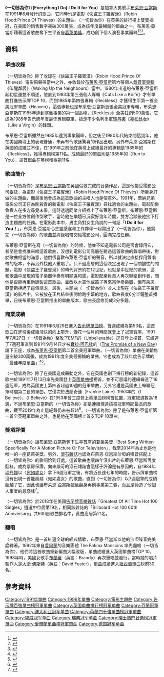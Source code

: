 {{Infobox single
| Name            = 一切皆為你<br />(Everything I Do) I Do It for You
| Cover           = 
| Artist          = [[布萊恩·亞當斯|布萊恩·亞當斯]]
| Album           = Robin Hood: Prince of Thieves soundtrack ''and'' Waking Up the Neighbours
| B-side          = 
| Released        = 1991年6月18日
| Format          = {{flatlist|
*7" single
*[[CD|CD]]}}
| Recorded        = 1991年3月
| Genre           = [[流行搖滾|流行搖滾]], [[軟式搖滾|軟式搖滾]]
| Length          = 專輯版本 6:34 ，單曲版本 4:06
| Label           = A&M Records
| Writer          = {{flatlist|
*布萊恩·亞當斯
*Michael Kamen
*Robert Lange}}
| Producer        = Lange
| Certification   = 3× Platinum  ([[Recording_Industry_Association_of_America|RIAA]])
| Last single     = "Only the Strong Survive"<br />(1987)
| This single     = "'''(Everything I Do) I Do It for You'''"<br />(1991)
| Next single     = "[[Can't_Stop_This_Thing_We_Started|Can't Stop This Thing We Started]]"<br />(1991)
}}
《'''一切皆為你'''》（'''(Everything I Do) I Do It for You'''）是加拿大男歌手[[布萊恩·亞當斯|布萊恩·亞當斯]]在1991年6月發行的歌曲，它同時也是電影《俠盜王子羅賓漢》（Robin Hood:Prince Of Thieves）的主題曲。〈一切皆為你〉在英美的排行榜上雙雙摘冠，在美國的銷售數字突破300萬張，成為該年度最暢銷的單曲之一。布萊恩·亞當斯藉著這首歌曲奪下生平首座[[葛萊美獎|葛萊美獎]]，成功創下個人演藝事業巔峰<ref>{{Cite web |url=http://www.billboard.com/articles/news/65926/kenny-g-takes-duets-route |title=美國告示牌2004-10-24音樂報導 |accessdate=2015-07-18 |archive-date=2015-09-25 |archive-url=https://web.archive.org/web/20150925180108/http://www.billboard.com/articles/news/65926/kenny-g-takes-duets-route |dead-url=no }}</ref><ref>{{Cite web |url=http://www.officialcharts.com/artist/17982/bryan-adams/ |title=英國排行榜布萊恩·亞當斯專輯單曲成績 |accessdate=2015-07-18 |archive-date=2015-07-25 |archive-url=https://web.archive.org/web/20150725194409/http://www.officialcharts.com/artist/17982/bryan-adams/ |dead-url=no }}</ref><ref>{{Cite web |url=https://www.grammy.com/nominees/search?artist=Bryan+Adams&field_nominee_work_value=&year=1991&genre=All |title=美國葛萊美獎布萊恩·亞當斯1991年獲獎紀錄 |accessdate=2015-07-18 |archive-date=2015-07-22 |archive-url=https://web.archive.org/web/20150722060325/https://www.grammy.com/nominees/search?artist=Bryan+Adams&field_nominee_work_value=&year=1991&genre=All |dead-url=no }}</ref>。

== 資料 ==
=== 單曲收錄 ===
〈一切皆為你〉除了收錄在《俠盜王子羅賓漢》（Robin Hood:Prince Of Thieves）電影原聲帶當中之外，亦收錄於[[布萊恩·亞當斯|布萊恩·亞當斯]]第六張個人[[錄音室專輯|錄音室專輯]]《叫醒鄰居》（Waking Up the Neighbours）當中。1980年出道的布萊恩·亞當斯起初星運並不順遂，他直到1983年第三張個人專輯《Cuts Like a Knife》才有單曲打進告示牌TOP 10，而到1985年第四張專輯《Reckless》才獲得生平第一首全美冠軍單曲〈Heaven〉，這張專輯也是布萊恩·亞當斯首張全美冠軍專輯，布萊恩·亞當斯在1985年達到演藝事業的第一個高峰，《Reckless》全美狂銷500萬張，它成為1985年告示牌年度最佳專輯亞軍，搶走不少名列季軍[[瑪丹娜|瑪丹娜]]《[[宛如处女|宛如处女]]》（Like a Virgin）的鋒頭。

布萊恩·亞當斯雖然在1985年達到事業巔峰，但之後至1980年代結束間這幾年，他在美國樂壇上的表現普通，未再有令歌迷驚喜的作品出現。另外布萊恩·亞當斯在英國的成績並不佳，在1991年之前他在英榜上成績最好的專輯是1985年的《Reckless》，獲得專輯榜第11名。成績最好的單曲則是1985年的〈Run to You〉，這首單曲在英榜獲得第11名。

=== 歌曲簡介 ===
〈一切皆為你〉是[[布萊恩·亞當斯|布萊恩·亞當斯]]在英國倫敦完成的音樂作品，這是他接受電影公司委託，為電影《俠盜王子羅賓漢》（Robin Hood:Prince Of Thieves）所量身訂做的主題曲，而最後他會成為這首歌曲的主唱人也是個意外。1991年，華納兄弟電影公司正在為剛殺青的新電影《俠盜王子羅賓漢》尋找適合的主題曲，電影配樂負責人在多方尋覓未果，這時透過同業介紹找上了布萊恩·亞當斯。布萊恩·亞當斯是一位全方位創作型歌手，當時他在樂壇已沉寂好幾年時間，雙方洽談後他接下打造主題曲的任務。在電影劇本中，男主角對女主角說的一句話「'''I Do it for You！'''」，布萊恩·亞當斯心生靈感遂和工作夥伴一起寫出了〈一切皆為你〉，他寫完〈一切皆為你〉的歌曲並將錄唱帶交給電影公司，圓滿完成任務。

布萊恩·亞當斯在寫〈一切皆為你〉的時候，他並不知道電影公司是否會錄用它，甚至是會找誰來唱這首歌曲，沒想到電影公司高層在聽過這首歌曲的錄唱帶後，對於歌曲相當的滿意，他們很喜歡布萊恩·亞當斯的聲音，所以就決定直接採用錄唱帶的版本，不再另外找他人重唱了。只不過高層的這個決定出現了一個關鍵性的問題，電影《俠盜王子羅賓漢》的時代背景約在12世紀，也就是中世紀的歐洲，這和歌曲中呈現的電子樂器伴奏有明顯違和感，電影配樂負責人再次聯絡創作者，問他是否能再重新錄製這首歌曲，並改以木吉他或笛子等來當伴奏樂器，但布萊恩·亞當斯拒絕了這個請求。最後，主題曲〈一切皆為你〉並未出現在《俠盜王子羅賓漢》的影片中，它被放在正片結束後開始跑字幕的地方，歌曲長度6分半鐘整首播畢，日後布萊恩·亞當斯推出的單曲版本，歌曲長度修剪成3分多鐘。

=== 商業成績 ===
〈一切皆為你〉在1991年6月29日進入[[Billboard_Hot_100|告示牌單曲榜]]，首週成績為第53名，這首歌曲在進榜後成績飛快的向上攀升，僅花一個月的時間就登上了冠軍寶座，1991年7月27日〈一切皆為你〉擊敗了EMF的〈Unbelievable〉逕自登上榜首，它蟬連了7週冠軍直到1991年9月14日才被[[寶拉·阿巴杜|寶拉·阿巴杜]]的〈[[The_Promise_of_a_New_Day|The Promise of a New Day]]〉請下王座，成為[[布萊恩·亞當斯|布萊恩·亞當斯]]第二首全美冠軍單曲。〈一切皆為你〉單曲在美銷售量突破300萬張，成為1991年度全美最暢銷的單曲，它也成為了該年度告示牌的「最佳年度單曲」<ref>{{Cite web |url=http://www.billboard.com/charts/hot-100/1991-06-29 |title=1991-06-29告示牌單曲榜 |accessdate=2015-07-19 |archive-date=2015-09-08 |archive-url=https://web.archive.org/web/20150908064544/http://www.billboard.com/charts/hot-100/1991-06-29 |dead-url=no }}</ref><ref>{{Cite web |url=http://www.billboard.com/charts/hot-100/1991-07-27 |title=1991-07-27告示牌單曲榜 |accessdate=2015-07-19 |archive-date=2015-09-27 |archive-url=https://web.archive.org/web/20150927144037/http://www.billboard.com/charts/hot-100/1991-07-27 |dead-url=no }}</ref>。

〈一切皆為你〉除了在美國造成轟動之外，它在英國也創下排行榜的新紀錄，這首歌曲於1991年7月13日率先美國登上[[英國單曲排行榜|英國單曲榜]]榜首，並不可思議的連續蟬連了16週冠軍，成為英國史上第四首超過10週的冠軍單曲，另外它還是英國史上蟬聯冠軍時間第二長的單曲，它僅次於法蘭奇連（Frankie Laine）1953年的〈I Believe〉，〈I Believe〉在1953年曾三度登上英單曲榜榜首位置，冠軍總週數為18週，不過布萊恩·亞當斯的〈一切皆為你〉卻是連續蟬連該榜冠軍時間最長的歌曲，截至2019年為止這紀錄仍未被超越<ref>{{Cite web |url=http://www.officialcharts.com/artist/27745/frankie-laine/ |title=英國排行榜法蘭奇連單曲成績 |accessdate=2015-07-19 |archive-date=2015-07-25 |archive-url=https://web.archive.org/web/20150725201856/http://www.officialcharts.com/artist/27745/frankie-laine/ |dead-url=no }}</ref>。〈一切皆為你〉除了是布萊恩·亞當斯第一首全英冠軍單曲之外，也是他在英國榜上首支TOP 10單曲。

=== 獎項評價 ===
〈一切皆為你〉讓[[布萊恩·亞當斯|布萊恩·亞當斯]]奪下生平首座的[[葛萊美獎|葛萊美獎]]「Best Song Written Specifically For A Motion Picture Or For Television」，截至2014年為止也是他唯一的一座葛萊美獎。另外，[[滾石雜誌|滾石雜誌]]也認為布萊恩·亞當斯沙啞的嗓音搭配上〈一切皆為你〉的歌詞恰到好處，這首歌曲也讓四年沒出片的布萊恩·亞當斯再度翻紅，成為票房保證。向來嚴苛的滾石雜誌會這樣子評論是有原因的，自1984年[[瑪丹娜|瑪丹娜]]以〈[[Like_a_Virgin_(歌曲)|宛如處女]]〉拿下6週冠軍之後，有將近長達七年的時間，告示牌單曲榜沒有出現一首能超越〈宛如處女〉的歌曲，直到〈一切皆為你〉以7週冠軍的成績超越了它，因此也讓布萊恩·亞當斯鹹魚翻身再創事業第二春，而且是締造了他個人事業的最巔峰<ref>{{Cite web |url=http://www.rollingstone.com/music/news/everything-i-do-i-do-it-for-you-bryan-adams |title=美國滾石雜誌2012-06-14音樂報導 |accessdate=2015-07-21 |archive-date=2015-09-24 |archive-url=https://web.archive.org/web/20150924195403/http://www.rollingstone.com/music/news/everything-i-do-i-do-it-for-you-bryan-adams |dead-url=no }}</ref>。

〈一切皆為你〉於2018年在美國[[告示牌_(雜誌)|告示牌音樂雜誌]]「Greatest Of All Time Hot 100 Singles」遴選中位居第19名，相同該雜誌的「Billboard Hot 100 60th Anniversary」共600首歌曲排名中，此曲高居第21名。

=== 翻唱 ===
〈一切皆為你〉是一首紅遍全球的經典情歌，布萊恩·亞當斯以他的沙啞嗓音完美詮釋著。1992年來自[[愛爾蘭|愛爾蘭]]的音樂團體 The Fatima Mansions 率先翻唱〈一切皆為你〉，他們將這首歌曲重新編曲大幅改版，單曲成績進入英國單曲榜TOP 10。1998年時，美國女歌手[[布兰蒂|布蘭蒂]]（英語：Brandy）再次重唱並發行，當時她的唱片製作人是[[大卫·沃尔特·福斯特|大衛·佛斯特]]（英語：David Foster），單曲成績進入[[紐西蘭|紐西蘭]]單曲榜前30名。


== 參考資料 ==
{{reflist|3}}

[[Category:1991年單曲|Category:1991年單曲]]
[[Category:1999年單曲|Category:1999年單曲]]
[[Category:電影主題曲|Category:電影主題曲]]
[[Category:告示牌百強單曲榜冠軍單曲|Category:告示牌百強單曲榜冠軍單曲]]
[[Category:英国单曲排行榜冠军单曲|Category:英国单曲排行榜冠军单曲]]
[[Category:芬蘭冠軍單曲|Category:芬蘭冠軍單曲]]
[[Category:澳大利亚冠军单曲|Category:澳大利亚冠军单曲]]
[[Category:荷蘭四十強單曲榜冠軍單曲|Category:荷蘭四十強單曲榜冠軍單曲]]
[[Category:挪威冠军单曲|Category:挪威冠军单曲]]
[[Category:瑞典冠军单曲|Category:瑞典冠军单曲]]
[[Category:瑞士熱門音樂榜冠軍單曲|Category:瑞士熱門音樂榜冠軍單曲]]
[[Category:愛爾蘭單曲榜冠軍單曲|Category:愛爾蘭單曲榜冠軍單曲]]
[[Category:德国冠军单曲|Category:德国冠军单曲]]